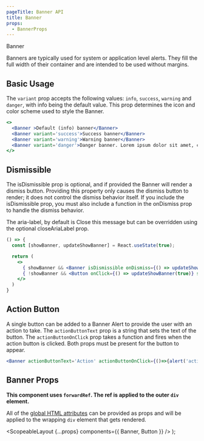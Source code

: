 ```yaml
---
pageTitle: Banner API
title: Banner
props:
  - BannerProps
---
```



<DocsHeading to="/design/alerts/" type="design">
  Banner
</DocsHeading>

Banners are typically used for system or application level alerts. They fill the full width of their container and are intended to be used without margins.

## Basic Usage

The `variant` prop accepts the following values: `info`, `success`, `warning` and `danger`, with info being the default value.
This prop determines the icon and color scheme used to style the Banner.

```.jsx
<>
  <Banner >Default (info) banner</Banner>
  <Banner variant='success'>Success banner</Banner>
  <Banner variant='warning'>Warning banner</Banner>
  <Banner variant='danger'>Danger banner. Lorem ipsum dolor sit amet, consectetur adipiscing elit. Vivamus rutrum nisl placerat ullamcorper. Maecenas gravida ut velit sagittis lacinia.</Banner>
</>
```

## Dismissible

The isDismissible prop is optional, and if provided the Banner will render a dismiss button. Providing this property only causes the dismiss button to render; it does not control the dismiss behavior itself. If you include the isDismissible prop, you must also include a function in the onDismiss prop to handle the dismiss behavior.

The aria-label, by default is Close this message but can be overridden using the optional closeAriaLabel prop.

```.jsx
() => {
  const [showBanner, updateShowBanner] = React.useState(true);

  return (
    <>
      { showBanner && <Banner isDismissible onDismiss={() => updateShowBanner(false)} variant="success">Success!  You may now dismiss this banner</Banner>}
      { !showBanner && <Button onClick={() => updateShowBanner(true)} size="small" color="secondary">Show Banner Again</Button>}
    </>
  )
}
```

## Action Button

A single button can be added to a Banner Alert to provide the user with an action to take. The `actionButtonText` prop is a string that sets the text of the button.
The `actionButtonOnClick` prop takes a function and fires when the action button is clicked. Both props must be present for the button to appear.

```.jsx
<Banner actionButtonText='Action' actionButtonOnClick={()=>{alert('action button clicked!')}}>Default banner</Banner>
```

## Banner Props

**This component uses `forwardRef`. The ref is applied to the outer `div` element.**

All of the [global HTML attributes](https://developer.mozilla.org/en-US/docs/Web/HTML/Global_attributes) can be provided as props and will be applied to the wrapping `div` element that gets rendered.

<BannerProps />

  <ScopeableLayout {...props} components={{ Banner, Button }} />
);
